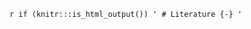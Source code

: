 `r if (knitr:::is_html_output()) '
# Literature {-}
'`

<!-- --- -->
<!-- nocite: '@Beinke2016' -->
<!-- ... -->

<div id="refs"></div>